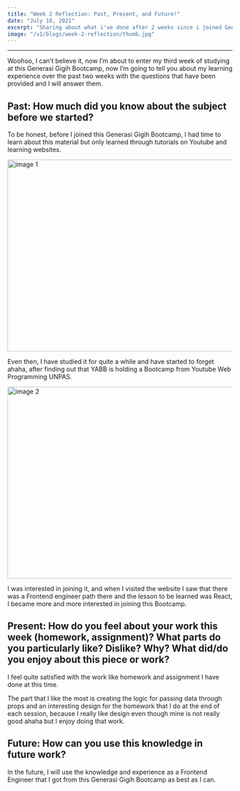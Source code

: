 ```yaml
---
title: "Week 2 Reflection: Past, Present, and Future!"
date: "July 18, 2021"
excerpt: "Sharing about what i've done after 2 weeks since i joined Generasi Gigih Program."
image: "/v1/blogs/week-2-reflection/thumb.jpg"
---
```


---

Woohoo, I can’t believe it, now I’m about to enter my third week of studying at this Generasi
Gigih Bootcamp, now I’m going to tell you about my learning experience over the past two
weeks with the questions that have been provided and I will answer them.

## Past: How much did you know about the subject before we started?

To be honest, before I joined this Generasi Gigih Bootcamp, I had time to learn about this material but only learned through tutorials on Youtube and learning websites.

<div className="flex justify-center">
  <img
    src="/v1/blogs/week-2-reflection/img1.jpg"
    alt="image 1"
    width="800"
    height="430"
  />
</div>

Even then, I have studied it for quite a while and have started to forget ahaha, after finding out that YABB is holding a Bootcamp from Youtube Web Programming UNPAS.

<div className="flex justify-center">
  <img
    src="/v1/blogs/week-2-reflection/img2.jpg"
    alt="image 2"
    width="800"
    height="430"
  />
</div>

I was interested in joining it, and when I visited the website I saw that there was a Frontend engineer path there and the lesson to be learned was React, I became more and more interested in joining this Bootcamp.

## Present: How do you feel about your work this week (homework, assignment)? What parts do you particularly like? Dislike? Why? What did/do you enjoy about this piece or work?

I feel quite satisfied with the work like homework and assignment I have done at this time.

The part that I like the most is creating the logic for passing data through props and an interesting design for the homework that I do at the end of each session, because I really like design even though mine is not really good ahaha but I enjoy doing that work.

## Future: How can you use this knowledge in future work?

In the future, I will use the knowledge and experience as a Frontend Engineer that I got from this Generasi Gigih Bootcamp as best as I can.
